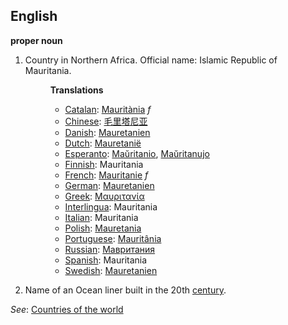 ==English==

'''proper noun'''

# Country in Northern Africa. Official name: Islamic Republic of Mauritania.
#:'''Translations'''
#:*[[Catalan]]: [[Mauritània]] ''f''
#:*[[Chinese]]: [[毛里塔尼亚]]
#:*[[Danish]]: [[Mauretanien]]
#:*[[Dutch]]: [[Mauretanië]]
#:*[[Esperanto]]: [[Maŭritanio]], [[Maŭritanujo]]
#:*[[Finnish]]: Mauritania
#:*[[French]]: [[Mauritanie]] ''f''
#:*[[German]]: [[Mauretanien]]
#:*[[Greek]]: [[Μαυριτανία]]
#:*[[Interlingua]]: Mauritania
#:*[[Italian]]: Mauritania
#:*[[Polish]]: [[Mauretania]]
#:*[[Portuguese]]: [[Mauritânia]]
#:*[[Russian]]: [[Мавритания]]
#:*[[Spanish]]: Mauritania
#:*[[Swedish]]: [[Mauretanien]]
# Name of an Ocean liner built in the 20th [[century]].

''See'': [[Countries of the world]]